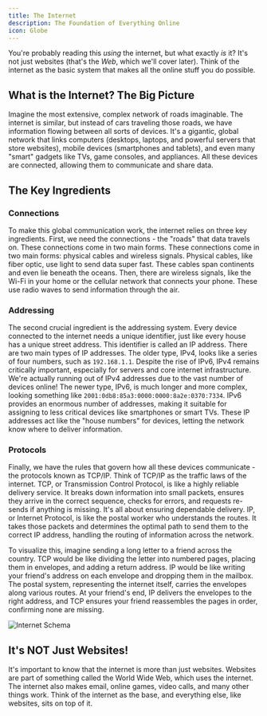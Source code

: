 ```yaml
---
title: The Internet
description: The Foundation of Everything Online
icon: Globe
---
```


You're probably reading this _using_ the internet, but what exactly _is_ it? It's not just websites (that's the _Web_, which we'll cover later).
Think of the internet as the basic system that makes all the online stuff you do possible.

## What is the Internet? The Big Picture

Imagine the most extensive, complex network of roads imaginable.
The internet is similar, but instead of cars traveling those roads, we have information flowing between all sorts of devices.
It's a gigantic, global network that links computers (desktops, laptops, and powerful servers that store websites), mobile devices (smartphones and tablets), and even many "smart" gadgets like TVs, game consoles, and appliances.
All these devices are connected, allowing them to communicate and share data.

## The Key Ingredients

### Connections

To make this global communication work, the internet relies on three key ingredients. First, we need the connections - the "roads" that data travels on.
These connections come in two main forms.
These connections come in two main forms: physical cables and wireless signals. Physical cables, like fiber optic, use light to send data super fast.
These cables span continents and even lie beneath the oceans. Then, there are wireless signals, like the Wi-Fi in your home or the cellular network that connects your phone.
These use radio waves to send information through the air.

### Addressing

The second crucial ingredient is the addressing system. Every device connected to the internet needs a unique identifier, just like every house has a unique street address.
This identifier is called an IP address. There are two main types of IP addresses.
The older type, IPv4, looks like a series of four numbers, such as `192.168.1.1`.
Despite the rise of IPv6, IPv4 remains critically important, especially for servers and core internet infrastructure.
We're actually running out of IPv4 addresses due to the vast number of devices online!
The newer type, IPv6, is much longer and more complex, looking something like `2001:0db8:85a3:0000:0000:8a2e:0370:7334`.
IPv6 provides an enormous number of addresses, making it suitable for assigning to less critical devices like smartphones or smart TVs.
These IP addresses act like the "house numbers" for devices, letting the network know where to deliver information.

### Protocols

Finally, we have the rules that govern how all these devices communicate - the protocols known as TCP/IP.
Think of TCP/IP as the traffic laws of the internet. TCP, or Transmission Control Protocol, is like a highly reliable delivery service.
It breaks down information into small packets, ensures they arrive in the correct sequence, checks for errors, and requests re-sends if anything is missing.
It's all about ensuring dependable delivery. IP, or Internet Protocol, is like the postal worker who understands the routes.
It takes those packets and determines the optimal path to send them to the correct IP address, handling the routing of information across the network.

To visualize this, imagine sending a long letter to a friend across the country.
TCP would be like dividing the letter into numbered pages, placing them in envelopes, and adding a return address.
IP would be like writing your friend's address on each envelope and dropping them in the mailbox.
The postal system, representing the internet itself, carries the envelopes along various routes.
At your friend's end, IP delivers the envelopes to the right address, and TCP ensures your friend reassembles the pages in order, confirming none are missing.

![Internet Schema](https://i.postimg.cc/yNzpMDYk/internet.webp)

## It's NOT Just Websites!

It's important to know that the internet is more than just websites.
Websites are part of something called the World Wide Web, which uses the internet.
The internet also makes email, online games, video calls, and many other things work.
Think of the internet as the base, and everything else, like websites, sits on top of it.